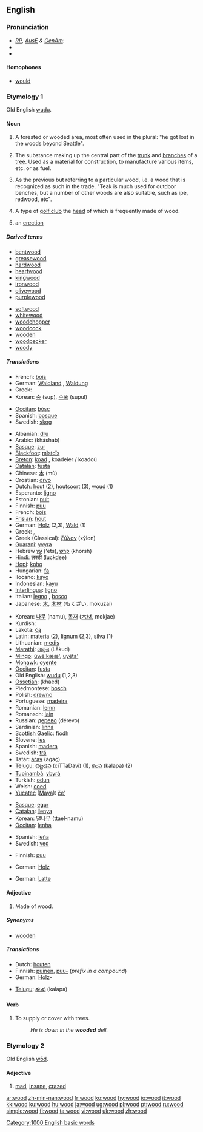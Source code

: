 {{see|Wood}}
==English==

{{rank|higher|military|passage|892|wood|matters|physical|spring}}

===Pronunciation===
* ''[[RP]], [[Australian English|AusE]] & [[GenAm]]:'' {{IPA|/wʊd/}}
*{{audio|en-us-wood.ogg|Audio (US)}}
*{{rhymes|ʊd}}

====Homophones====
*[[would]]

===Etymology 1===
Old English [[wudu]].

====Noun====
{{en-noun|s|-}}

# {{uncountable}} A forested or wooded area, most often used in the plural: "he got lost in the woods beyond Seattle".
# {{uncountable}} The substance making up the central part of the [[trunk]] and [[branches]] of a [[tree]]. Used as a material for construction, to manufacture various items, etc. or as fuel.
# {{countable}} As the previous but referring to a particular wood, i.e. a wood that is recognized as such in the trade. "Teak is much used for outdoor benches, but a number of other woods are also suitable, such as ipé, redwood, etc".
# {{countable}} A type of [[golf club]] the [[head]] of which is frequently made of wood.
# {{slang}} an [[erection]]

=====Derived terms=====
{{top2}}
*[[bentwood]]
*[[greasewood]]
*[[hardwood]]
*[[heartwood]]
*[[kingwood]]
*[[ironwood]]
*[[olivewood]]
*[[purplewood]]
{{mid2}}
*[[softwood]]
*[[whitewood]]
*[[woodchopper]]
*[[woodcock]]
*[[wooden]]
*[[woodpecker]]
*[[woody]]
{{bottom2}}

=====Translations=====
{{trans-top|woodland}}
*French: [[bois]]
*German: [[Waldland]] {{n}}, [[Waldung]] {{f}}
*Greek: {{t|el|δάσος|n}}
*Korean: [[숲]] (sup), [[수풀]] (supul)
{{trans-mid}}
*[[Occitan]]: [[bòsc]] {{m}}
*Spanish: [[bosque]] {{m}}
*Swedish: [[skog]] {{c}}
{{trans-bottom}}

{{trans-top|substance, timber}}
*Albanian: [[dru]]
*Arabic: {{ARchar|[[خشب]]}} (kháshab)
*[[Basque]]: [[zur]]
*[[Blackfoot]]: [[mĭstcĭs]]
*[[Breton]]: [[koad]] {{m}}, koadeier / koadoù
*[[Catalan]]: [[fusta]] {{f}}
*Chinese: [[木]] (mù)
*Croatian: [[drvo]] {{n}}
*Dutch: [[hout]] {{n}} (2), [[houtsoort]] {{f}} (3), [[woud]] {{n}} (1)
*Esperanto: [[ligno]]
*Estonian: [[puit]]
*Finnish: [[puu#Finnish|puu]]
*French: [[bois]] {{m}}
*[[Frisian]]: [[hout]] {{n}}
*German: [[Holz]] {{n}} (2,3), [[Wald]] (1){{n}}
*Greek: {{t|el|ξύλο|n}}, {{t|el|ξυλεία|f}}
*Greek (Classical): [[ξύλον]] (xýlon)
*[[Guarani]]: [[yvyra]]
*Hebrew [[עץ]] (‘ets), [[קרש]] (khorsh)
*Hindi: [[लक्डी]] (luckdee)
*[[Hopi]]: [[koho]]
*Hungarian: [[fa]]
*Ilocano: [[kayo]]
*Indonesian: [[kayu]]
*[[Interlingua]]: [[ligno]]
*Italian: [[legno]] {{m}}, [[bosco]] {{m}}
*Japanese: [[木]], [[木材]] (もくざい, mokuzai)
{{trans-mid}}
*Korean: [[나무]] (namu), [[목재]] ([[木材]], mokjae)
*Kurdish: {{KUchar|[[دار]]}}
*Lakota: [[čą]]
*Latin: [[materia]] (2), [[lignum]] (2,3), [[silva]] (1)
*Lithuanian: [[medis]]
*[[Marathi]]: [[लाकुड]] (Lākud)
*[[Mingo]]: [[úwẽ'kææ']], [[uyêta']]
*[[Mohawk]]: [[oyente]]
*[[Occitan]]: [[fusta]]
*Old English: [[wudu]] (1,2,3)
*[[Ossetian]]: {{RUchar|[[хъæд]]}} (khaed)
*Piedmontese: [[bosch]]
*Polish: [[drewno]] {{n}}
*Portuguese: [[madeira]] {{f}}
*Romanian: [[lemn]] {{n}}
*Romansch: [[lain]] {{m}}
*Russian: [[дерево]] (dérevo) {{n}}
*Sardinian: [[linna]] {{f}}
*[[Scottish Gaelic]]: [[fiodh]] {{m}}
*Slovene: [[les]] {{m}}
*Spanish: [[madera]] {{f}}
*Swedish: [[trä]]
*Tatar: [[агач]] (agaç)
*[[Telugu]]: [[చిట్టడవి]] (ciTTaDavi) (1), [[కలప]] (kalapa) (2)
*[[Tupinambá]]: [[ybyrá]]
*Turkish: [[odun]]
*Welsh: [[coed]]
*[[Yucatec]] ([[Maya]]): [[čeʼ]]
{{trans-bottom}}

{{trans-top|pieces gathered to make fire}}
*[[Basque]]: [[egur]]
*[[Catalan]]: [[llenya]] {{f}}
*Korean: [[땔나무]] (ttael-namu)
*[[Occitan]]: [[lenha]] {{f}}
{{trans-mid}}
*Spanish: [[leña]] {{f}}
*Swedish: [[ved]] {{c}}
{{trans-bottom}}

{{trans-top|type of golf club}}
*Finnish: [[puu#Finnish|puu]]
{{trans-mid}}
*German: [[Holz]] {{n}}
{{trans-bottom}}

{{trans-top|an erection (slang)}}
*German: [[Latte]] {{f}}
{{trans-mid}}
{{trans-bottom}}

====Adjective====
{{en-adj-notcomp}}

# Made of wood.

=====Synonyms=====
*[[wooden]]

=====Translations=====
{{top}}
*Dutch: [[houten]]
*Finnish: [[puinen]], [[puu#Finnish|puu-]] (''prefix in a compound'')
*German: [[Holz]]-
{{mid}}
*[[Telugu]]: [[కలప]] (kalapa)
{{bottom}}

====Verb====
{{en-verb}}

# {{transitive}} To supply or cover with trees.
#:''He is down in the '''wooded''' dell.''

===Etymology 2===
Old English [[wod|wōd]].

====Adjective====
{{en-adj-er}}

# {{archaic}} [[mad]], [[insane]], [[crazed]]

[[Category:1000 English basic words]]

[[ar:wood]]
[[zh-min-nan:wood]]
[[fr:wood]]
[[ko:wood]]
[[hy:wood]]
[[io:wood]]
[[it:wood]]
[[kk:wood]]
[[ku:wood]]
[[hu:wood]]
[[ja:wood]]
[[ug:wood]]
[[pl:wood]]
[[pt:wood]]
[[ru:wood]]
[[simple:wood]]
[[fi:wood]]
[[ta:wood]]
[[vi:wood]]
[[uk:wood]]
[[zh:wood]]